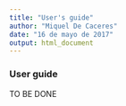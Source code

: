 ```yaml
---
title: "User's guide"
author: "Miquel De Caceres"
date: "16 de mayo de 2017"
output: html_document
---
```


### User guide

TO BE DONE


